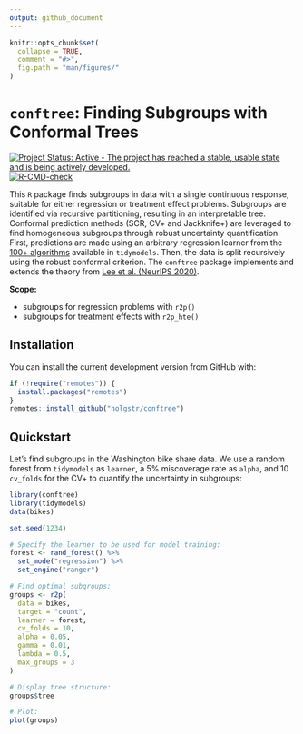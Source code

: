```yaml
---
output: github_document
---
```


<!-- README.md is generated from README.Rmd. Please edit that file -->

```r
knitr::opts_chunk$set(
  collapse = TRUE,
  comment = "#>",
  fig.path = "man/figures/"
)
```

# **`conftree`**: Finding Subgroups with Conformal Trees

<!-- badges: start -->
[![Project Status: Active - The project has reached a stable, usable state and is being actively developed.](https://www.repostatus.org/badges/latest/active.svg)](https://www.repostatus.org/#active)
[![R-CMD-check](https://github.com/holgstr/conftree/actions/workflows/R-CMD-check.yaml/badge.svg)](https://github.com/holgstr/conftree/actions/workflows/R-CMD-check.yaml)
<!-- badges: end -->

This `R` package finds subgroups in data with a single continuous response, suitable for either regression or treatment effect problems. Subgroups are identified via recursive partitioning, resulting in an interpretable tree. Conformal prediction methods (SCR, CV+ and Jackknife+) are leveraged to find homogeneous subgroups through robust uncertainty quantification. First, predictions are made using an arbitrary regression learner from the [100+ algorithms][1] available in `tidymodels`. Then, the data is split recursively using the robust conformal criterion. The `conftree` package implements and extends the theory from [Lee et al. (NeurIPS 2020)][2].

**Scope:**

- subgroups for regression problems with `r2p()`
- subgroups for treatment effects with `r2p_hte()`

## Installation

You can install the current development version from GitHub with:

```r
if (!require("remotes")) {
  install.packages("remotes")
}
remotes::install_github("holgstr/conftree")
```

## Quickstart

Let's find subgroups in the Washington bike share data. We use a random forest from `tidymodels` as `learner`, a 5% miscoverage rate as `alpha`, and 10 `cv_folds` for the CV+ to quantify the uncertainty in subgroups:

```r
library(conftree)
library(tidymodels)
data(bikes)

set.seed(1234)

# Specify the learner to be used for model training:
forest <- rand_forest() %>%
  set_mode("regression") %>%
  set_engine("ranger")

# Find optimal subgroups:
groups <- r2p(
  data = bikes,
  target = "count",
  learner = forest,
  cv_folds = 10,
  alpha = 0.05,
  gamma = 0.01,
  lambda = 0.5,
  max_groups = 3
)

# Display tree structure:
groups$tree

# Plot:
plot(groups)
```

[1]: https://www.tidymodels.org/find/parsnip/

[2]: https://proceedings.neurips.cc/paper/2020/hash/1819020b02e926785cf3be594d957696-Abstract.html
